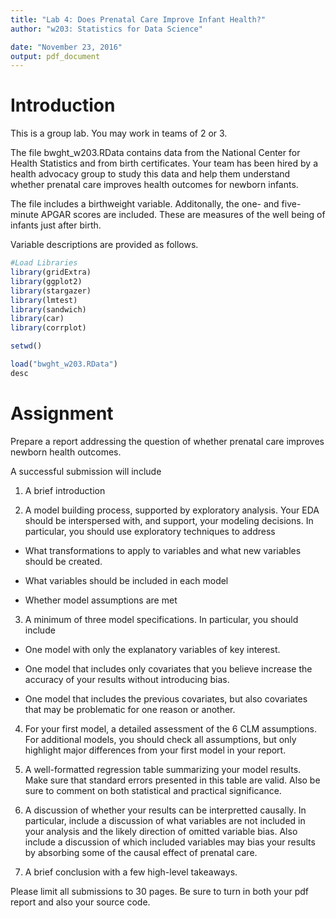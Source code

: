 ```yaml
---
title: "Lab 4: Does Prenatal Care Improve Infant Health?"
author: "w203: Statistics for Data Science"

date: "November 23, 2016"
output: pdf_document
---
```


# Introduction

This is a group lab.  You may work in teams of 2 or 3.

The file bwght\_w203.RData contains data from the National Center for Health Statistics and from birth certificates.  Your team has been hired by a health advocacy group to study this data and help them understand whether prenatal care improves health outcomes for newborn infants.

The file includes a birthweight variable.  Additonally, the one- and five-minute APGAR scores are included.  These are measures of the well being of infants just after birth.

Variable descriptions are provided as follows.

```r
#Load Libraries
library(gridExtra)
library(ggplot2)
library(stargazer)
library(lmtest)
library(sandwich)
library(car)
library(corrplot)
```

```r
setwd()

load("bwght_w203.RData")
desc
```

# Assignment

Prepare a report addressing the question of whether prenatal care improves newborn health outcomes.

A successful submission will include

1. A brief introduction

2. A model building process, supported by exploratory analysis.  Your EDA should be interspersed with, and support, your modeling decisions.  In particular, you should use exploratory techniques to address



- What transformations to apply to variables and what new variables should be created.

- What variables should be included in each model

- Whether model assumptions are met

3. A minimum of three model specifications.  In particular, you should include

- One model with only the explanatory variables of key interest.

- One model that includes only covariates that you believe increase the accuracy of your results without introducing bias.

- One model that includes the previous covariates, but also covariates that may be problematic for one reason or another.

4. For your first model, a detailed assessment of the 6 CLM assumptions.  For additional models, you should check all assumptions, but only highlight major differences from your first model in your report.

5. A well-formatted regression table summarizing your model results.  Make sure that standard errors presented in this table are valid.  Also be sure to comment on both statistical and practical significance.

6. A discussion of whether your results can be interpretted causally.  In particular, include a discussion of what variables are not included in your analysis and the likely direction of omitted variable bias.  Also include a discussion of which included variables may bias your results by absorbing some of the causal effect of prenatal care.

7. A brief conclusion with a few high-level takeaways.


Please limit all submissions to 30 pages.  Be sure to turn in both your pdf report and also your source code.
